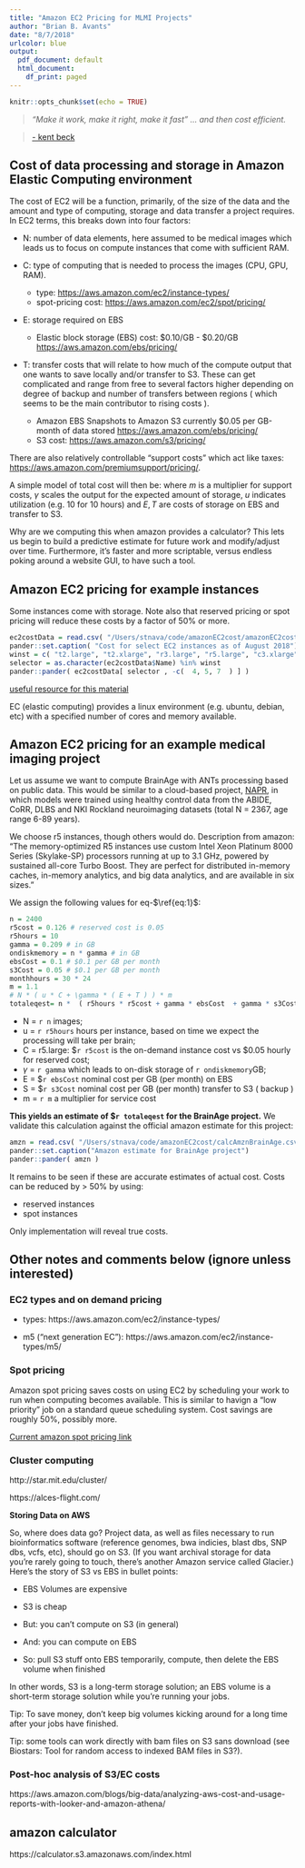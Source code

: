```yaml
---
title: "Amazon EC2 Pricing for MLMI Projects"
author: "Brian B. Avants"
date: "8/7/2018"
urlcolor: blue
output:
  pdf_document: default
  html_document:
    df_print: paged
---
```



```r
knitr::opts_chunk$set(echo = TRUE)
```


>| *“Make it work, make it right, make it fast” … and then cost efficient.*

> [- kent beck](https://medium.com/teads-engineering/real-life-aws-cost-optimization-strategy-at-teads-135268b0860f)




## Cost of data processing and storage in Amazon Elastic Computing environment

The cost of EC2 will be a function, primarily, of the size of the data and the amount and type of computing, storage and data transfer a project requires.  In EC2 terms, this breaks down into four factors:

* N: number of data elements, here assumed to be medical images which leads us to focus on compute instances that come with sufficient RAM.

* C: type of computing that is needed to process the images (CPU, GPU, RAM).
    * type: [https://aws.amazon.com/ec2/instance-types/](https://aws.amazon.com/ec2/instance-types/)
    * spot-pricing cost: [https://aws.amazon.com/ec2/spot/pricing/](https://aws.amazon.com/ec2/spot/pricing/)

* E: storage required on EBS
    * Elastic block storage (EBS) cost: $0.10/GB - $0.20/GB [https://aws.amazon.com/ebs/pricing/](https://aws.amazon.com/ebs/pricing/)

* T: transfer costs that will relate to how much of the compute output that one wants to save locally and/or transfer to S3. These can get complicated and range from free to several factors higher depending on degree of backup and number of transfers between regions ( which seems to be the main contributor to rising costs ).
    * Amazon EBS Snapshots to Amazon S3 currently \$0.05 per GB-month of data stored [https://aws.amazon.com/ebs/pricing/](https://aws.amazon.com/ebs/pricing/)
    * S3 cost: [https://aws.amazon.com/s3/pricing/](https://aws.amazon.com/s3/pricing/)
    
There are also relatively controllable "support costs" which act like taxes: [https://aws.amazon.com/premiumsupport/pricing/](https://aws.amazon.com/premiumsupport/pricing/).

    
A simple model of total cost will then be: 
\begin{equation}
\label{eq:1}
\text{cost} \propto  N * ( u * C + \gamma * ( E + T ) ) * m
\end{equation}
where $m$ is a multiplier for support costs, $\gamma$ scales the output for the expected amount of storage, $u$ indicates utilization (e.g. 10 for 10 hours) and $E, T$ are costs of storage on EBS and transfer to S3.

Why are we computing this when amazon provides a calculator? This lets us begin to build a predictive estimate for future work and modify/adjust over time.  Furthermore, it's faster and more scriptable, versus endless poking around a website GUI, to have such a tool.

## Amazon EC2 pricing for example instances

Some instances come with storage.  Note also that reserved pricing or spot pricing will reduce these costs by a factor of 50\% or more.

```r
ec2costData = read.csv( "/Users/stnava/code/amazonEC2cost/amazonEC2cost.csv" )
pander::set.caption( "Cost for select EC2 instances as of August 2018")
winst = c( "t2.large", "t2.xlarge", "r3.large", "r5.large", "c3.xlarge",  "m3.large", "m3.xlarge", "m5.large", "m5d.large" )
selector = as.character(ec2costData$Name) %in% winst
pander::pander( ec2costData[ selector , -c(  4, 5, 7  ) ] )
```

[useful resource for this material](http://oliverelliott.org/article/computing/tut_bio_aws_2/)

EC (elastic computing) provides a linux environment (e.g. ubuntu, debian, etc) with a specified number of cores and memory available.


## Amazon EC2 pricing for an example medical imaging project

Let us assume we want to compute BrainAge with ANTs processing based on public data.  This would be similar to a cloud-based project, [NAPR](https://www.ncbi.nlm.nih.gov/pubmed/29058212), in which models were trained using healthy control data from the ABIDE, CoRR, DLBS and NKI Rockland neuroimaging datasets (total N = 2367, age range 6-89 years).  

We choose r5 instances, though others would do.  Description from amazon: "The memory-optimized R5 instances use custom Intel Xeon Platinum 8000 Series (Skylake-SP) processors running at up to 3.1 GHz, powered by sustained all-core Turbo Boost. They are perfect for distributed in-memory caches, in-memory analytics, and big data analytics, and are available in six sizes."

We assign the following values for eq-$\ref{eq:1}$:
```r
n = 2400
r5cost = 0.126 # reserved cost is 0.05
r5hours = 10
gamma = 0.209 # in GB
ondiskmemory = n * gamma # in GB
ebsCost = 0.1 # $0.1 per GB per month
s3Cost = 0.05 # $0.1 per GB per month
monthhours = 30 * 24
m = 1.1
# N * ( u * C + \gamma * ( E + T ) ) * m
totaleqest= n *  ( r5hours * r5cost + gamma * ebsCost  + gamma * s3Cost  ) * m
```

* N = `r n` images;
* u = `r r5hours` hours per instance, based on time we expect the processing will take per brain;
* C = r5.large: \$`r r5cost` is the on-demand instance cost vs \$$0.05$ hourly for reserved cost;
* $\gamma$ = `r gamma` which leads to on-disk storage of `r ondiskmemory`GB;
* E = \$`r ebsCost` nominal cost per GB (per month) on EBS
* S = \$`r s3Cost`  nominal cost per GB (per month) transfer to S3 ( backup )
* m = `r m` a multiplier for service cost

**This yields an estimate of \$`r totaleqest` for the BrainAge project.**  We validate this calculation against the official amazon estimate for this project:


```r

amzn = read.csv( "/Users/stnava/code/amazonEC2cost/calcAmznBrainAge.csv" )
pander::set.caption("Amazon estimate for BrainAge project")
pander::pander( amzn )

```

It remains to be seen if these are accurate estimates of actual cost.  Costs can be reduced by > 50\% by using:

* reserved instances
* spot instances

Only implementation will reveal true costs.

## Other notes and comments below (ignore unless interested)

### EC2 types and on demand pricing

* types: https://aws.amazon.com/ec2/instance-types/

* m5 ("next generation EC"): https://aws.amazon.com/ec2/instance-types/m5/

### Spot pricing

Amazon spot pricing saves costs on using EC2 by scheduling your work to run when computing becomes available.  This is similar to havign a "low priority" job on a standard queue scheduling system.  Cost savings are roughly 50%, possibly more.

[Current amazon spot pricing link](https://aws.amazon.com/ec2/spot/pricing/)

### Cluster computing

http://star.mit.edu/cluster/

https://alces-flight.com/

**Storing Data on AWS**

So, where does data go? Project data, as well as files necessary to run bioinformatics software (reference genomes, bwa indicies, blast dbs, SNP dbs, vcfs, etc), should go on S3. (If you want archival storage for data you're rarely going to touch, there's another Amazon service called Glacier.) Here's the story of S3 vs EBS in bullet points:

* EBS Volumes are expensive

* S3 is cheap

* But: you can’t compute on S3 (in general)

* And: you can compute on EBS

* So: pull S3 stuff onto EBS temporarily, compute, then delete the EBS volume when finished

In other words, S3 is a long-term storage solution; an EBS volume is a short-term storage solution while you're running your jobs.

Tip: To save money, don’t keep big volumes kicking around for a long time after your jobs have finished.

Tip: some tools can work directly with bam files on S3 sans download (see Biostars: Tool for random access to indexed BAM files in S3?).

### Post-hoc analysis of S3/EC costs

https://aws.amazon.com/blogs/big-data/analyzing-aws-cost-and-usage-reports-with-looker-and-amazon-athena/


## amazon calculator

https://calculator.s3.amazonaws.com/index.html

